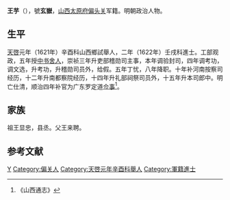'''王芋'''（{{bd|？||？||}}），號'''玄嶽'''，[[山西|山西]][[太原府|太原府]][[偏头关|偏头关]]军籍。明朝政治人物。

==生平==
[[天啓|天啓]]元年（1621年）辛酉科山西鄉試舉人，二年（1622年）壬戌科進士。工部观政，五年授[[中书舍人|中书舍人]]，崇祯三年升吏部稽勋司主事，本年调验封司，四年调考功，调文选，升考功，升稽勋司员外，给假。五年丁忧，八年降职。十年补河南按察司经历，十二年升南都察院经历，十四年升礼部祠祭司员外，十五年升本司郎中。明亡仕清，顺治四年补官为广东罗定道[[佥事|佥事]]<ref>《山西通志》</ref>。

== 家族 ==
祖王显忠，县丞。父王来聘。

==参考文献==
{{reflist}}

{{天啓二年壬戌科殿試金榜}}

{{Authority control}}

{{DEFAULTSORT:}}
[[Category:王姓|Y]]
[[Category:偏关人|Category:偏关人]]
[[Category:天啓元年辛酉科舉人|Category:天啓元年辛酉科舉人]]
[[Category:軍籍進士|Category:軍籍進士]]


{{明朝官员小作品}}